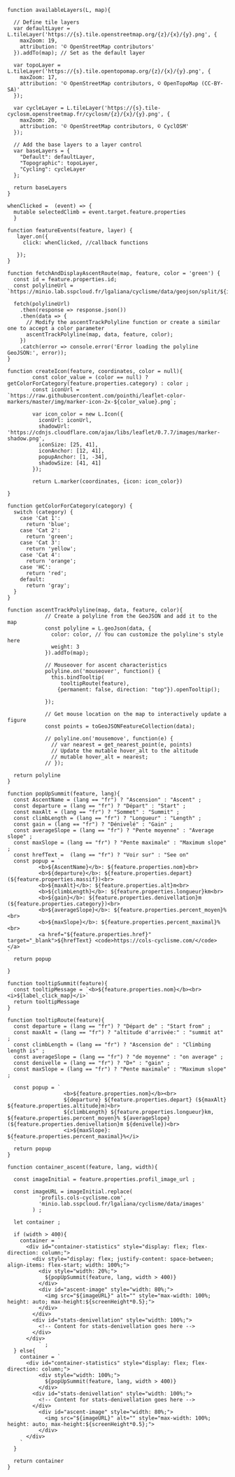 <!---------------------------
Layer
----------------------------->

```ojs
function availableLayers(L, map){
  
  // Define tile layers
  var defaultLayer = L.tileLayer('https://{s}.tile.openstreetmap.org/{z}/{x}/{y}.png', {
    maxZoom: 19,
    attribution: '© OpenStreetMap contributors'
  }).addTo(map); // Set as the default layer
  
  var topoLayer = L.tileLayer('https://{s}.tile.opentopomap.org/{z}/{x}/{y}.png', {
    maxZoom: 17,
    attribution: '© OpenStreetMap contributors, © OpenTopoMap (CC-BY-SA)'
  });
  
  var cycleLayer = L.tileLayer('https://{s}.tile-cyclosm.openstreetmap.fr/cyclosm/{z}/{x}/{y}.png', {
    maxZoom: 20,
    attribution: '© OpenStreetMap contributors, © CyclOSM'
  });
  
  // Add the base layers to a layer control
  var baseLayers = {
    "Default": defaultLayer,
    "Topographic": topoLayer,
    "Cycling": cycleLayer
  };

  return baseLayers  
}
```

<!-------------
Events
--------------->

```ojs
whenClicked =  (event) => {
  mutable selectedClimb = event.target.feature.properties
  }
```

```ojs
function featureEvents(feature, layer) {
   layer.on({
     click: whenClicked, //callback functions
     
   });
}
```

```ojs
function fetchAndDisplayAscentRoute(map, feature, color = 'green') {
  const id = feature.properties.id;
  const polylineUrl = `https://minio.lab.sspcloud.fr/lgaliana/cyclisme/data/geojson/split/${id}.geojson`;

  fetch(polylineUrl)
    .then(response => response.json())
    .then(data => {
      // Modify the ascentTrackPolyline function or create a similar one to accept a color parameter
      ascentTrackPolyline(map, data, feature, color);
    })
    .catch(error => console.error('Error loading the polyline GeoJSON:', error));
}
```


<!---------------------
Icons
----------------------->

```ojs
function createIcon(feature, coordinates, color = null){
        const color_value = (color == null) ? getColorForCategory(feature.properties.category) : color ;
        const iconUrl = `https://raw.githubusercontent.com/pointhi/leaflet-color-markers/master/img/marker-icon-2x-${color_value}.png`;
                
        var icon_color = new L.Icon({
          iconUrl: iconUrl,
          shadowUrl: 'https://cdnjs.cloudflare.com/ajax/libs/leaflet/0.7.7/images/marker-shadow.png',
          iconSize: [25, 41],
          iconAnchor: [12, 41],
          popupAnchor: [1, -34],
          shadowSize: [41, 41]
        });
        
        return L.marker(coordinates, {icon: icon_color})

}
```


```ojs
function getColorForCategory(category) {
  switch (category) {
    case 'Cat 1':
      return 'blue';
    case 'Cat 2':
      return 'green';
    case 'Cat 3':
      return 'yellow';
    case 'Cat 4':
      return 'orange';
    case 'HC':
      return 'red';
    default:
      return 'gray';
  }
}
```




```ojs
function ascentTrackPolyline(map, data, feature, color){
            // Create a polyline from the GeoJSON and add it to the map
            const polyline = L.geoJson(data, {
              color: color, // You can customize the polyline's style here
              weight: 3
            }).addTo(map);

            // Mouseover for ascent characteristics 
            polyline.on('mouseover', function() {
              this.bindTooltip(
                 tooltipRoute(feature),
                {permanent: false, direction: "top"}).openTooltip();
              
            });

            // Get mouse location on the map to interactively update a figure
            const points = toGeoJSONFeatureCollection(data);
            
            // polyline.on('mousemove', function(e) {
              // var nearest = get_nearest_point(e, points)
              // Update the mutable hover_alt to the altitude
              // mutable hover_alt = nearest;
            // });

  return polyline
}
```


<!---------------------------
Popup when clicking
on summit
----------------------------->


```ojs
function popUpSummit(feature, lang){
  const AscentName = (lang == "fr") ? "Ascension" : "Ascent" ;
  const departure = (lang == "fr") ? "Départ" : "Start" ;
  const maxAlt = (lang == "fr") ? "Sommet" : "Summit" ;
  const climbLength = (lang == "fr") ? "Longueur" : "Length" ;
  const gain = (lang == "fr") ? "Dénivelé" : "Gain" ;
  const averageSlope = (lang == "fr") ? "Pente moyenne" : "Average slope" ; 
  const maxSlope = (lang == "fr") ? "Pente maximale" : "Maximum slope" ; 
  const hrefText =  (lang == "fr") ? "Voir sur" : "See on"
  const popup = `
          <b>${AscentName}</b>: ${feature.properties.nom}<br>
          <b>${departure}</b>: ${feature.properties.depart} (${feature.properties.massif})<br> 
          <b>${maxAlt}</b>: ${feature.properties.alt}m<br>
          <b>${climbLength}</b>: ${feature.properties.longueur}km<br>
          <b>${gain}</b>: ${feature.properties.denivellation}m (${feature.properties.category})<br>
          <b>${averageSlope}</b>: ${feature.properties.percent_moyen}%<br>
          <b>${maxSlope}</b>: ${feature.properties.percent_maximal}%<br>
          <a href="${feature.properties.href}" target="_blank">${hrefText} <code>https://cols-cyclisme.com/</code></a>
` 
  return popup

}
```


<!------------------
Mouseover tooltip
-------------------->

```ojs
function tooltipSummit(feature){
  const tooltipMessage = `<b>${feature.properties.nom}</b><br><i>${label_click_map}</i>`
  return tooltipMessage
}
```

```ojs
function tooltipRoute(feature){
  const departure = (lang == "fr") ? "Départ de" : "Start from" ;
  const maxAlt = (lang == "fr") ? "altitude d'arrivée:" : "summit at" ;
  const climbLength = (lang == "fr") ? "Ascension de" : "Climbing length is" ;
  const averageSlope = (lang == "fr") ? "de moyenne" : "on average" ; 
  const denivelle = (lang == "fr") ? "D+" : "gain" ; 
  const maxSlope = (lang == "fr") ? "Pente maximale" : "Maximum slope" ; 

  const popup = `
                  <b>${feature.properties.nom}</b><br>
                  ${departure} ${feature.properties.depart} (${maxAlt} ${feature.properties.altitude}m)<br>
                  ${climbLength} ${feature.properties.longueur}km, ${feature.properties.percent_moyen}% ${averageSlope} (${feature.properties.denivellation}m ${denivelle})<br>
                  <i>${maxSlope}:  ${feature.properties.percent_maximal}%</i>
  `
  return popup
}
```


```ojs
function container_ascent(feature, lang, width){

  const imageInitial = feature.properties.profil_image_url ;

  const imageURL = imageInitial.replace(
          'profils.cols-cyclisme.com',
          'minio.lab.sspcloud.fr/lgaliana/cyclisme/data/images'
        ) ;

  let container ;

  if (width > 400){
    container = `
      <div id="container-statistics" style="display: flex; flex-direction: column;">
        <div style="display: flex; justify-content: space-between; align-items: flex-start; width: 100%;">
          <div style="width: 20%;">
            ${popUpSummit(feature, lang, width > 400)}
          </div>
          <div id="ascent-image" style="width: 80%;">
            <img src="${imageURL}" alt="" style="max-width: 100%; height: auto; max-height:${screenHeight*0.5};">
          </div>
        </div>
        <div id="stats-denivellation" style="width: 100%;">
          <!-- Content for stats-denivellation goes here -->
        </div>
      </div>
          ` ;
  } else{
    container = `
      <div id="container-statistics" style="display: flex; flex-direction: column;">
          <div style="width: 100%;">
            ${popUpSummit(feature, lang, width > 400)}
          </div>
        <div id="stats-denivellation" style="width: 100%;">
          <!-- Content for stats-denivellation goes here -->
        </div>
          <div id="ascent-image" style="width: 80%;">
            <img src="${imageURL}" alt="" style="max-width: 100%; height: auto; max-height:${screenHeight*0.5};">
          </div>
      </div>
    `
  }

  return container
}
```

